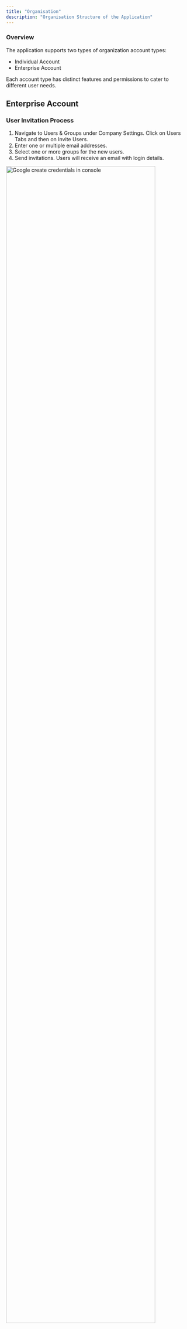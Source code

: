 ```yaml
---
title: "Organisation"
description: "Organisation Structure of the Application"
---
```


### Overview

The application supports two types of organization account types:

- Individual Account
- Enterprise Account

Each account type has distinct features and permissions to cater to different user needs.

## Enterprise Account

### User Invitation Process

1. Navigate to Users & Groups under Company Settings. Click on Users Tabs and then on Invite Users.
2. Enter one or multiple email addresses.
3. Select one or more groups for the new users.
4. Send invitations. Users will receive an email with login details.

<div style={{ textAlign: "center" }}>
  <img
    src="/images/account/userGroups/bulk_invite.png"
    alt="Google create credentials in console"
    width="90%"
  />
</div>

## Common Features

### Editing Organisation Details

**1. Overview**

Users can update their **organization details** and **personal information** directly within the application. This allows for better account management and ensures that profile information remains up to date.

**2. Editing Organization Details**

Admins can modify key details related to their organization, including:

- **Organization Name**
- **Business Type**
- **Industry**
- **Company Address**
- **Contact Information**
- **Logo Upload**

<div style={{ textAlign: "center" }}>
  <img
    src="/images/account/userGroups/org_details.png"
    alt="Organisation details page"
    width="90%"
  />
</div>

### Steps to Edit Organization Details

1. Navigate to **Company Profile**.
2. Modify the required fields.
3. Click **Save Changes** to update the information.

### Editing Personal Details

All users can modify their own profile details, including:

- **Full Name**
- **Profile Picture**
- **Designation**
- **Email Address**
- **Password**

<div style={{ textAlign: "center" }}>
  <img
    src="/images/account/userGroups/personal_details.png"
    alt="Organisation details page"
    width="90%"
  />
</div>

### Steps to Edit Personal Details

1. Go to **Profile Settings** .
2. Update the necessary fields.
3. Click **Save Changes** to apply the updates.

## Conclusion

Editing organization and personal details ensures that user profiles and company information remain up to date. Admins can manage company settings, while users have control over their personal data within the platform.
